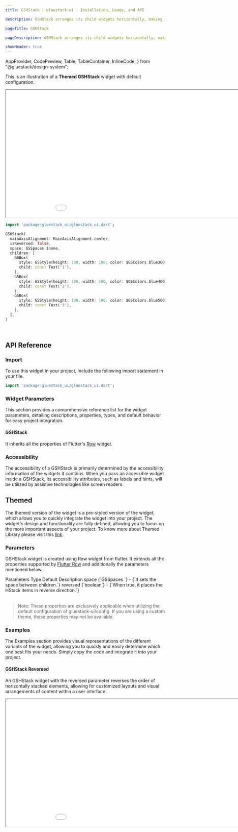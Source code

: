 ```yaml
---
title: GSHStack | gluestack-ui | Installation, Usage, and API

description: GSHStack arranges its child widgets horizontally, making it a suitable layout widget for creating a row of items. It is worth noting that Row is just an alternative name for GSHStack.

pageTitle: GSHStack

pageDescription: GSHStack arranges its child widgets horizontally, making it a suitable layout widget for creating a row of items. It is worth noting that Row is just an alternative name for GSHStack.

showHeader: true
---
```



  AppProvider,
  CodePreview,
  Table,
  TableContainer,
  InlineCode,
} from "@gluestack/design-system";

<Meta title="Components/Layout/HStack" />

This is an illustration of a **Themed GSHStack** widget with default configuration.

<iframe
  src={env.NEXT_PUBLIC_PREVIEW + "hstack-preview"}
  title="Example"
  width="1000"
  height="400"
></iframe>

```dart
import 'package:gluestack_ui/gluestack_ui.dart';

GSHStack(
  mainAxisAlignment: MainAxisAlignment.center,
  isReversed: false,
  space: GSSpaces.$none,
  children: [
    GSBox(
      style: GSStyle(height: 100, width: 100, color: $GSColors.blue300),
      child: const Text('1'),
    ),
    GSBox(
      style: GSStyle(height: 100, width: 100, color: $GSColors.blue400),
      child: const Text('2'),
    ),
    GSBox(
      style: GSStyle(height: 100, width: 100, color: $GSColors.blue500),
      child: const Text('3'),
    ),
  ],
)
```

<br />

## API Reference

### Import

To use this widget in your project, include the following import statement in your file.

```dart
import 'package:gluestack_ui/gluestack_ui.dart';
```

### Widget Parameters

This section provides a comprehensive reference list for the widget parameters, detailing descriptions, properties, types, and default behavior for easy project integration.

#### GSHStack

It inherits all the properties of Flutter's [Row](https://api.flutter.dev/flutter/widgets/Row-class.html) widget.

### Accessibility

The accessibility of a GSHStack is primarily determined by the accessibility information of the widgets it contains. When you pass an accessible widget inside a GSHStack, its accessibility attributes, such as labels and hints, will be utilized by assistive technologies like screen readers.

## Themed

The themed version of the widget is a pre-styled version of the widget, which allows you to quickly integrate the widget into your project. The widget's design and functionality are fully defined, allowing you to focus on the more important aspects of your project. To know more about Themed Library please visit this [link](https://gluestack.io/ui/docs/core-concepts/themed-library).

### Parameters

GSHStack widget is created using Row widget from flutter. It extends all the properties supported by [Flutter Row](https://api.flutter.dev/flutter/widgets/Row-class.html) and additionally the parameters mentioned below.

<AppProvider>
  <TableContainer>
    <Table>
      <Table.THead>
        <Table.TR>
          <Table.TH>
            <Table.TText>Parameters</Table.TText>
          </Table.TH>
          <Table.TH>
            <Table.TText>Type</Table.TText>
          </Table.TH>
          <Table.TH>
            <Table.TText>Default</Table.TText>
          </Table.TH>
          <Table.TH>
            <Table.TText>Description</Table.TText>
          </Table.TH>
        </Table.TR>
      </Table.THead>
      <Table.TBody>
        <Table.TR>
          <Table.TD>
            <Table.TText>
              <InlineCode>space</InlineCode>
            </Table.TText>
          </Table.TD>
          <Table.TD>
            <Table.TText>{`GSSpaces `}</Table.TText>
          </Table.TD>
          <Table.TD>
            <Table.TText>-</Table.TText>
          </Table.TD>
          <Table.TD>
            <Table.TText>{`It sets the space between children.`}</Table.TText>
          </Table.TD>
        </Table.TR>
        <Table.TR>
          <Table.TD>
            <Table.TText>
              <InlineCode>reversed</InlineCode>
            </Table.TText>
          </Table.TD>
          <Table.TD>
            <Table.TText>{`boolean`}</Table.TText>
          </Table.TD>
          <Table.TD>
            <Table.TText>-</Table.TText>
          </Table.TD>
          <Table.TD>
            <Table.TText>{`When true, it places the HStack items in reverse direction.`}</Table.TText>
          </Table.TD>
        </Table.TR>
      </Table.TBody>
    </Table>
  </TableContainer>
</AppProvider>

> Note: These properties are exclusively applicable when utilizing the default configuration of gluestack-ui/config. If you are using a custom theme, these properties may not be available.

### Examples

The Examples section provides visual representations of the different variants of the widget, allowing you to quickly and easily determine which one best fits your needs. Simply copy the code and integrate it into your project.

#### GSHStack Reversed

An GSHStack widget with the reversed parameter reverses the order of horizontally stacked elements, allowing for customized layouts and visual arrangements of content within a user interface.

<iframe
  src={env.NEXT_PUBLIC_PREVIEW + "hstack-reversed-preview"}
  title="Example"
  width="1000"
  height="400"
></iframe>
